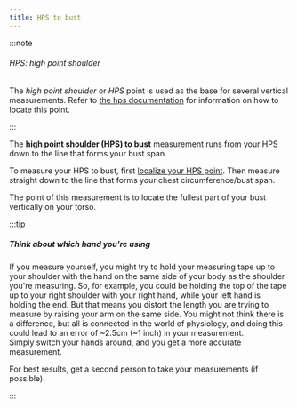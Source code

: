 ```yaml
---
title: HPS to bust
---
```


:::note

###### HPS: high point shoulder

The _high point shoulder_ or _HPS_ point is used as the base for several vertical measurements.
Refer to [the hps documentation](/docs/sewing/hps/) for information on how to locate this point.

:::

The **high point shoulder (HPS) to bust** measurement runs from your HPS down to the line that forms your bust span.

To measure your HPS to bust, first [localize your HPS point](/docs/sewing/hps/).
Then measure straight down to the line that forms your chest circumference/bust span.

The point of this measurement is to locate the fullest part of your bust vertically on your torso.

:::tip

##### Think about which hand you're using

If you measure yourself, you might try to hold your measuring tape up to your shoulder with the hand on
the same side of your body as the shoulder you're measuring. So, for example, you could be holding the top of
the tape up to your right shoulder with your right hand, while your left hand is holding the end.
But that means you distort the length you are trying to measure by raising your arm on the same side.
You might not think there is a difference, but all is connected in the world of physiology, and
doing this could lead to an error of ~2.5cm (~1 inch) in your measurement.  
Simply switch your hands around, and you get a more accurate measurement.

For best results, get a second person to take your measurements (if possible).

:::

<MeasurementImage />
